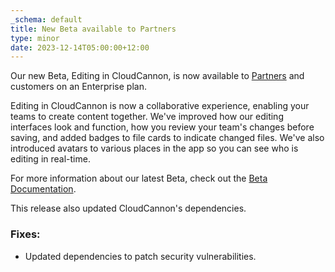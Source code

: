 ```yaml
---
_schema: default
title: New Beta available to Partners
type: minor
date: 2023-12-14T05:00:00+12:00
---
```

Our new Beta, Editing in CloudCannon, is now available to [Partners](https://cloudcannon.com/partner-program/) and customers on an Enterprise plan.

Editing in CloudCannon is now a collaborative experience, enabling your teams to create content together. We've improved how our editing interfaces look and function, how you review your team's changes before saving, and added badges to file cards to indicate changed files. We've also introduced avatars to various places in the app so you can see who is editing in real-time.

For more information about our latest Beta, check out the [Beta Documentation](/documentation/articles/beta).

This release also updated CloudCannon's dependencies.

### Fixes:

* Updated dependencies to patch security vulnerabilities.